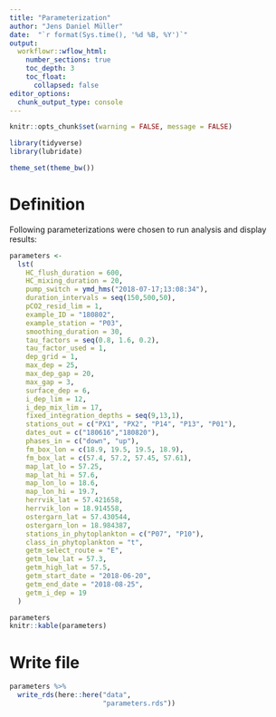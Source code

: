 ```yaml
---
title: "Parameterization"
author: "Jens Daniel Müller"
date:  "`r format(Sys.time(), '%d %B, %Y')`"
output: 
  workflowr::wflow_html:
    number_sections: true
    toc_depth: 3
    toc_float:
      collapsed: false
editor_options:
  chunk_output_type: console
---
```


```r
knitr::opts_chunk$set(warning = FALSE, message = FALSE)
```

```r
library(tidyverse)
library(lubridate)
```

```r
theme_set(theme_bw())
```


# Definition

Following parameterizations were chosen to run analysis and display results:

```r
parameters <-
  lst(
    HC_flush_duration = 600,
    HC_mixing_duration = 20,
    pump_switch = ymd_hms("2018-07-17;13:08:34"),
    duration_intervals = seq(150,500,50),
    pCO2_resid_lim = 1,
    example_ID = "180802",
    example_station = "P03",
    smoothing_duration = 30,
    tau_factors = seq(0.8, 1.6, 0.2),
    tau_factor_used = 1,
    dep_grid = 1,
    max_dep = 25,
    max_dep_gap = 20,
    max_gap = 3,
    surface_dep = 6,
    i_dep_lim = 12,
    i_dep_mix_lim = 17,
    fixed_integration_depths = seq(9,13,1),
    stations_out = c("PX1", "PX2", "P14", "P13", "P01"),
    dates_out = c("180616","180820"),
    phases_in = c("down", "up"),
    fm_box_lon = c(18.9, 19.5, 19.5, 18.9),
    fm_box_lat = c(57.4, 57.2, 57.45, 57.61),
    map_lat_lo = 57.25,
    map_lat_hi = 57.6,
    map_lon_lo = 18.6,
    map_lon_hi = 19.7,
    herrvik_lat = 57.421658,
    herrvik_lon = 18.914558,
    ostergarn_lat = 57.430544,
    ostergarn_lon = 18.984387,
    stations_in_phytoplankton = c("P07", "P10"),
    class_in_phytoplankton = "t",
    getm_select_route = "E",
    getm_low_lat = 57.3,
    getm_high_lat = 57.5,
    getm_start_date = "2018-06-20",
    getm_end_date = "2018-08-25",
    getm_i_dep = 19
  )

parameters
knitr::kable(parameters)

```

# Write file

```r

parameters %>%
  write_rds(here::here("data",
                       "parameters.rds"))


```
